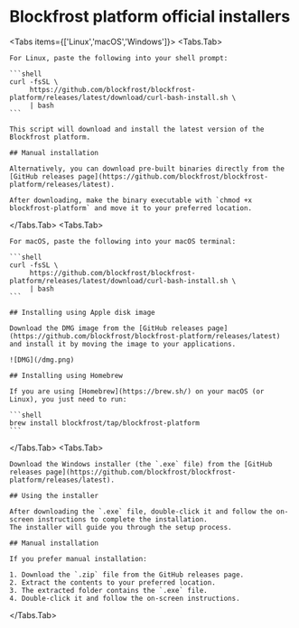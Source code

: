 
# Blockfrost platform official installers

<Tabs items={['Linux','macOS','Windows']}>
  <Tabs.Tab>

    For Linux, paste the following into your shell prompt:

    ```shell
    curl -fsSL \
         https://github.com/blockfrost/blockfrost-platform/releases/latest/download/curl-bash-install.sh \
         | bash
    ```

    This script will download and install the latest version of the Blockfrost platform.

    ## Manual installation

    Alternatively, you can download pre-built binaries directly from the [GitHub releases page](https://github.com/blockfrost/blockfrost-platform/releases/latest).

    After downloading, make the binary executable with `chmod +x blockfrost-platform` and move it to your preferred location.

  </Tabs.Tab>
  <Tabs.Tab>
  
    For macOS, paste the following into your macOS terminal:

    ```shell
    curl -fsSL \
         https://github.com/blockfrost/blockfrost-platform/releases/latest/download/curl-bash-install.sh \
         | bash
    ```

    ## Installing using Apple disk image

    Download the DMG image from the [GitHub releases page](https://github.com/blockfrost/blockfrost-platform/releases/latest) and install it by moving the image to your applications.

    ![DMG](/dmg.png)

    ## Installing using Homebrew

    If you are using [Homebrew](https://brew.sh/) on your macOS (or Linux), you just need to run:

    ```shell
    brew install blockfrost/tap/blockfrost-platform
    ```

  </Tabs.Tab>
  <Tabs.Tab>

    Download the Windows installer (the `.exe` file) from the [GitHub releases page](https://github.com/blockfrost/blockfrost-platform/releases/latest).

    ## Using the installer

    After downloading the `.exe` file, double-click it and follow the on-screen instructions to complete the installation. 
    The installer will guide you through the setup process.

    ## Manual installation

    If you prefer manual installation:

    1. Download the `.zip` file from the GitHub releases page.
    2. Extract the contents to your preferred location.
    3. The extracted folder contains the `.exe` file.
    4. Double-click it and follow the on-screen instructions. 

  </Tabs.Tab>
</Tabs>
